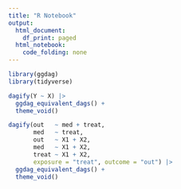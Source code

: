 ```yaml
---
title: "R Notebook"
output:
  html_document:
    df_print: paged
  html_notebook:
    code_folding: none
---
```


```r
library(ggdag)
library(tidyverse)
```


```r
dagify(Y ~ X) |>
  ggdag_equivalent_dags() +
  theme_void()
```



```r
dagify(out   ~ med + treat,
       med   ~ treat,
       out   ~ X1 + X2,
       med   ~ X1 + X2,
       treat ~ X1 + X2,
       exposure = "treat", outcome = "out") |>
  ggdag_equivalent_dags() +
  theme_void()
```




